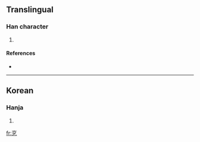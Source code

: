 ==Translingual==

===Han character===
{{Han char|rn=5|rad=乙|as=05|sn=6|four=|canj=卜口弓 (YRN)}}

# {{defn|Han|sort=乙05}}

====References====
* {{Han ref|kx=0084.141|dkj=|dj=|hdz=|uh=3414|ud=13332|bh=|bd=}}

----

==Korean==

===Hanja===
{{ko-hanja|hangeul=골|rv=gol|mr=kol|y=kol}}

# {{defn|Korean|sort=乙05}}

[[fr:㐔]]